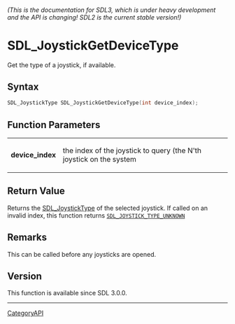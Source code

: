 ====== (This is the documentation for SDL3, which is under heavy development and the API is changing! SDL2 is the current stable version!) ======
= SDL_JoystickGetDeviceType =

Get the type of a joystick, if available.

== Syntax ==

<syntaxhighlight lang='c'>
SDL_JoystickType SDL_JoystickGetDeviceType(int device_index);
</syntaxhighlight>

== Function Parameters ==

{|
|'''device_index'''
|the index of the joystick to query (the N'th joystick on the system
|}

== Return Value ==

Returns the [[SDL_JoystickType]] of the selected joystick. If called on an
invalid index, this function returns
<code>[[SDL_JOYSTICK_TYPE_UNKNOWN]]</code>

== Remarks ==

This can be called before any joysticks are opened.

== Version ==

This function is available since SDL 3.0.0.

----
[[CategoryAPI]]


